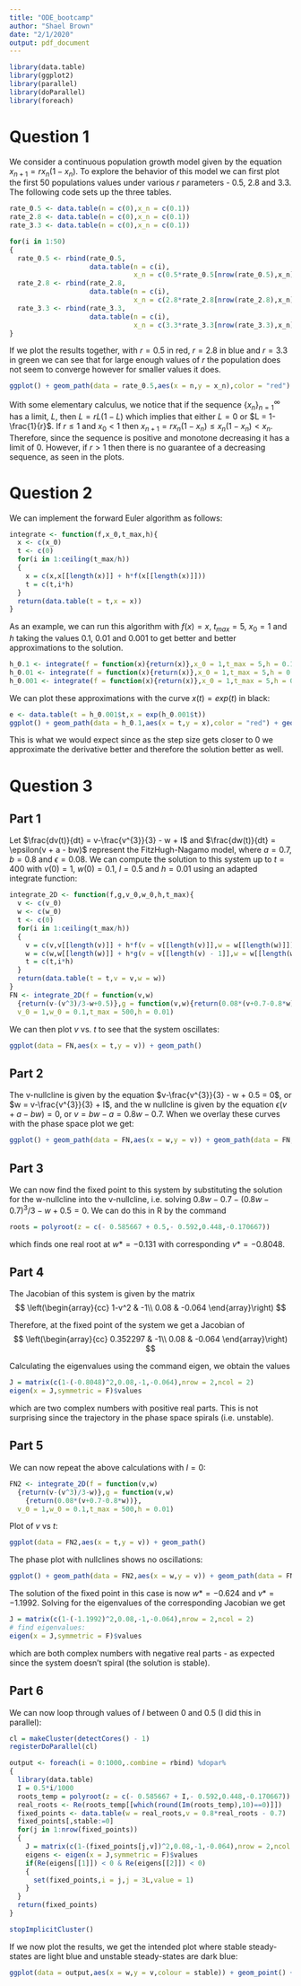 ```yaml
---
title: "ODE_bootcamp"
author: "Shael Brown"
date: "2/1/2020"
output: pdf_document
---
```


```r
library(data.table)
library(ggplot2)
library(parallel)
library(doParallel)
library(foreach)
```

# Question 1

We consider a continuous population growth model given by the equation $x_{n+1} = rx_{n}(1-x_{n})$. To explore the behavior of this model we can first plot the first 50 populations values under various $r$ parameters - 0.5, 2.8 and 3.3. The following code sets up the three tables.

```r
rate_0.5 <- data.table(n = c(0),x_n = c(0.1))
rate_2.8 <- data.table(n = c(0),x_n = c(0.1))
rate_3.3 <- data.table(n = c(0),x_n = c(0.1))

for(i in 1:50)
{
  rate_0.5 <- rbind(rate_0.5,
                    data.table(n = c(i),
                               x_n = c(0.5*rate_0.5[nrow(rate_0.5),x_n]*(1-rate_0.5[nrow(rate_0.5),x_n]))))
  rate_2.8 <- rbind(rate_2.8,
                    data.table(n = c(i),
                               x_n = c(2.8*rate_2.8[nrow(rate_2.8),x_n]*(1-rate_2.8[nrow(rate_2.8),x_n]))))
  rate_3.3 <- rbind(rate_3.3,
                    data.table(n = c(i),
                               x_n = c(3.3*rate_3.3[nrow(rate_3.3),x_n]*(1-rate_3.3[nrow(rate_3.3),x_n]))))
}
```

If we plot the results together, with $r = 0.5$ in red, $r = 2.8$ in blue and $r = 3.3$ in green we can see that for large enough values of $r$ the population does not seem to converge however for smaller values it does.

```r
ggplot() + geom_path(data = rate_0.5,aes(x = n,y = x_n),color = "red") + geom_path(data = rate_2.8,aes(x = n,y = x_n),color = "blue") + geom_path(data = rate_3.3,aes(x = n,y = x_n),color = "green") + ggtitle("Population growths with different rates") + ylab("Population") + xlab("Time") + theme(plot.title = element_text(hjust = 0.5))
```

With some elementary calculus, we notice that if the sequence $\{x_{n}\}_{n=1}^{\infty}$ has a limit, $L$, then $L = rL(1-L)$ which implies that either $L = 0$ or $L = 1-\frac{1}{r}$. If $r \le 1$ and $x_{0}<1$ then $x_{n+1} = rx_{n}(1-x_{n}) \le x_{n}(1-x_{n}) < x_{n}$. Therefore, since the sequence is positive and monotone decreasing it has a limit of 0. However, if $r>1$ then there is no guarantee of a decreasing sequence, as seen in the plots.

# Question 2

We can implement the forward Euler algorithm as follows:

```r
integrate <- function(f,x_0,t_max,h){
  x <- c(x_0)
  t <- c(0)
  for(i in 1:ceiling(t_max/h))
  {
    x = c(x,x[[length(x)]] + h*f(x[[length(x)]]))
    t = c(t,i*h)
  }
  return(data.table(t = t,x = x))
}
```

As an example, we can run this algorithm with $f(x) = x$, $t_{max} = 5$, $x_{0} = 1$ and $h$ taking the values 0.1, 0.01 and 0.001 to get better and better approximations to the solution.

```r
h_0.1 <- integrate(f = function(x){return(x)},x_0 = 1,t_max = 5,h = 0.1)
h_0.01 <- integrate(f = function(x){return(x)},x_0 = 1,t_max = 5,h = 0.01)
h_0.001 <- integrate(f = function(x){return(x)},x_0 = 1,t_max = 5,h = 0.001)
```

We can plot these approximations with the curve $x(t) = exp(t)$ in black:

```r
e <- data.table(t = h_0.001$t,x = exp(h_0.001$t))
ggplot() + geom_path(data = h_0.1,aes(x = t,y = x),color = "red") + geom_path(data = h_0.01,aes(x = t,y = x),color = "blue") + geom_path(data = h_0.001,aes(x = t,y = x),color = "green") + geom_path(data = e,aes(x = t,y = x)) + xlab("t") + ylab("x(t)") + ggtitle("Results of integration function") + theme(plot.title = element_text(hjust = 0.5))
```

This is what we would expect since as the step size gets closer to 0 we approximate the derivative better and therefore the solution better as well.

# Question 3

## Part 1

Let $\frac{dv(t)}{dt} = v-\frac{v^{3}}{3} - w + I$ and $\frac{dw(t)}{dt} = \epsilon(v + a - bw)$ represent the FitzHugh-Nagamo model, where $a = 0.7$, $b = 0.8$ and $\epsilon = 0.08$. We can compute the solution to this system up to $t = 400$ with $v(0) = 1$, $w(0) = 0.1$, $I = 0.5$ and $h = 0.01$ using an adapted integrate function:

```r
integrate_2D <- function(f,g,v_0,w_0,h,t_max){
  v <- c(v_0)
  w <- c(w_0)
  t <- c(0)
  for(i in 1:ceiling(t_max/h))
  {
    v = c(v,v[[length(v)]] + h*f(v = v[[length(v)]],w = w[[length(w)]]))
    w = c(w,w[[length(w)]] + h*g(v = v[[length(v) - 1]],w = w[[length(w)]]))
    t = c(t,i*h)
  }
  return(data.table(t = t,v = v,w = w))
}
FN <- integrate_2D(f = function(v,w)
  {return(v-(v^3)/3-w+0.5)},g = function(v,w){return(0.08*(v+0.7-0.8*w))},
  v_0 = 1,w_0 = 0.1,t_max = 500,h = 0.01)
```

We can then plot $v$ vs. $t$ to see that the system oscillates:

```r
ggplot(data = FN,aes(x = t,y = v)) + geom_path()
```

## Part 2

The v-nullcline is given by the equation $v-\frac{v^{3}}{3} - w + 0.5 = 0$, or $w = v-\frac{v^{3}}{3} + I$, and the w nullcline is given by the equation $\epsilon(v+a-bw) = 0$, or $v = bw - a = 0.8w-0.7$. When we overlay these curves with the phase space plot we get:

```r
ggplot() + geom_path(data = FN,aes(x = w,y = v)) + geom_path(data = FN,aes(x = v-(v^3)/3+0.5,y = v),color = "red") + geom_path(data = FN,aes(x = w,y = 0.8*w-0.7),color = "blue")
```

## Part 3
We can now find the fixed point to this system by substituting the solution for the w-nullcline into the v-nullcline, i.e. solving $0.8w-0.7-(0.8w-0.7)^3/3 - w + 0.5 = 0$. We can do this in R by the command

```r
roots = polyroot(z = c(- 0.585667 + 0.5,- 0.592,0.448,-0.170667))
```

which finds one real root at $w* = -0.131$ with corresponding $v* = -0.8048$.

## Part 4

The Jacobian of this system is given by the matrix $$
\left(\begin{array}{cc} 
1-v^2 & -1\\
0.08 & -0.064
\end{array}\right)
$$ 

Therefore, at the fixed point of the system we get a Jacobian of $$
\left(\begin{array}{cc} 
0.352297 & -1\\
0.08 & -0.064
\end{array}\right)
$$ 

Calculating the eigenvalues using the command eigen, we obtain the values

```r
J = matrix(c(1-(-0.8048)^2,0.08,-1,-0.064),nrow = 2,ncol = 2)
eigen(x = J,symmetric = F)$values
```

which are two complex numbers with positive real parts. This is not surprising since the trajectory in the phase space spirals (i.e. unstable).

## Part 5

We can now repeat the above calculations with $I = 0$:

```r
FN2 <- integrate_2D(f = function(v,w)
  {return(v-(v^3)/3-w)},g = function(v,w)
    {return(0.08*(v+0.7-0.8*w))},
  v_0 = 1,w_0 = 0.1,t_max = 500,h = 0.01)
```

Plot of $v$ vs $t$:

```r
ggplot(data = FN2,aes(x = t,y = v)) + geom_path()
```

The phase plot with nullclines shows no oscillations:

```r
ggplot() + geom_path(data = FN2,aes(x = w,y = v)) + geom_path(data = FN2,aes(x = v-(v^3)/3,y = v),color = "red") + geom_path(data = FN2,aes(x = w,y = 0.8*w-0.7),color = "blue")
```

The solution of the fixed point in this case is now $w* = -0.624$ and $v* = -1.1992$. Solving for the eigenvalues of the corresponding Jacobian we get

```r
J = matrix(c(1-(-1.1992)^2,0.08,-1,-0.064),nrow = 2,ncol = 2)
# find eigenvalues:
eigen(x = J,symmetric = F)$values
```

which are both complex numbers with negative real parts - as expected since the system doesn't spiral (the solution is stable).

## Part 6

We can now loop through values of $I$ between 0 and 0.5 (I did this in parallel):

```r
cl = makeCluster(detectCores() - 1)
registerDoParallel(cl)

output <- foreach(i = 0:1000,.combine = rbind) %dopar%
{
  library(data.table)
  I = 0.5*i/1000
  roots_temp = polyroot(z = c(- 0.585667 + I,- 0.592,0.448,-0.170667))
  real_roots <- Re(roots_temp[[which(round(Im(roots_temp),10)==0)]])
  fixed_points <- data.table(w = real_roots,v = 0.8*real_roots - 0.7)
  fixed_points[,stable:=0]
  for(j in 1:nrow(fixed_points))
  {
    J = matrix(c(1-(fixed_points[j,v])^2,0.08,-1,-0.064),nrow = 2,ncol = 2)
    eigens <- eigen(x = J,symmetric = F)$values
    if(Re(eigens[[1]]) < 0 & Re(eigens[[2]]) < 0)
    {
      set(fixed_points,i = j,j = 3L,value = 1)
    }
  }
  return(fixed_points)
}

stopImplicitCluster()
```

If we now plot the results, we get the intended plot where stable steady-states are light blue and unstable steady-states are dark blue:

```r
ggplot(data = output,aes(x = w,y = v,colour = stable)) + geom_point() + theme(legend.position = "none")
```
